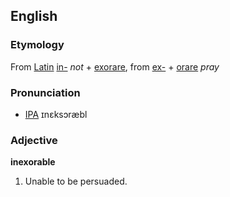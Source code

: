 ==English==
===Etymology===
From [[Latin]] [[in-]] ''not'' + [[exorare]], from [[ex-]] + [[orare]] ''pray''
===Pronunciation===
* [[IPA]] ɪnεksɔræbl

===Adjective===
'''inexorable'''
# Unable to be persuaded.